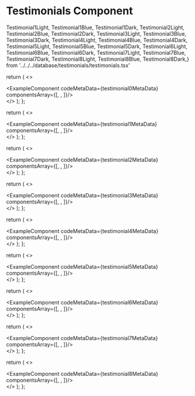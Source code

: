 # Testimonials Component

Testimonial1Light, Testimonial1Blue, Testimonial1Dark,
Testimonial2Light, Testimonial2Blue, Testimonial2Dark,
Testimonial3Light, Testimonial3Blue, Testimonial3Dark,
Testimonial4Light, Testimonial4Blue, Testimonial4Dark,
Testimonial5Light, Testimonial5Blue, Testimonial5Dark,
Testimonial6Light, Testimonial6Blue, Testimonial6Dark,
Testimonial7Light, Testimonial7Blue, Testimonial7Dark,
Testimonial8Light, Testimonial8Blue, Testimonial8Dark,} from '../../../database/testimonials/testimonials.tsx'



  return (
    <>
    <div className='mb-20'>
        <ExampleComponent codeMetaData={testimonial0MetaData} componentsArray={[<Testimonial0Light />, <Testimonial0Blue/>, <Testimonial0Dark/>]}/>
    </div>
    </>
  );
};

<Testimonial0/>


  return (
    <>
    <div className='mb-20'>
        <ExampleComponent codeMetaData={testimonial1MetaData} componentsArray={[<Testimonial1Light />, <Testimonial1Blue/>, <Testimonial1Dark/>]}/>
    </div>
    </>
  );
};

<Testimonial1/>


  return (
    <>
    <div className='mb-20'>
        <ExampleComponent codeMetaData={testimonial2MetaData} componentsArray={[<Testimonial2Light />, <Testimonial2Blue/>, <Testimonial2Dark/>]}/>
    </div>
    </>
  );
};

<Testimonial2/>


  return (
    <>
    <div className='mb-20'>
        <ExampleComponent codeMetaData={testimonial3MetaData} componentsArray={[<Testimonial3Light />, <Testimonial3Blue/>, <Testimonial3Dark/>]}/>
    </div>
    </>
  );
};

<Testimonial3/>


  return (
    <>
    <div className='mb-20'>
        <ExampleComponent codeMetaData={testimonial4MetaData} componentsArray={[<Testimonial4Light />, <Testimonial4Blue/>, <Testimonial4Dark/>]}/>
    </div>
    </>
  );
};

<Testimonial4/>


  return (
    <>
    <div className='mb-20'>
        <ExampleComponent codeMetaData={testimonial5MetaData} componentsArray={[<Testimonial5Light />, <Testimonial5Blue/>, <Testimonial5Dark/>]}/>
    </div>
    </>
  );
};

<Testimonial5/>


  return (
    <>
    <div className='mb-20'>
        <ExampleComponent codeMetaData={testimonial6MetaData} componentsArray={[<Testimonial6Light />, <Testimonial6Blue/>, <Testimonial6Dark/>]}/>
    </div>
    </>
  );
};

<Testimonial6/>


  return (
    <>
    <div className='mb-20'>
        <ExampleComponent codeMetaData={testimonial7MetaData} componentsArray={[<Testimonial7Light />, <Testimonial7Blue/>, <Testimonial7Dark/>]}/>
    </div>
    </>
  );
};

<Testimonial7/>


  return (
    <>
    <div className='mb-20'>
        <ExampleComponent codeMetaData={testimonial8MetaData} componentsArray={[<Testimonial8Light />, <Testimonial8Blue/>, <Testimonial8Dark/>]}/>
    </div>
    </>
  );
};

<Testimonial8/>